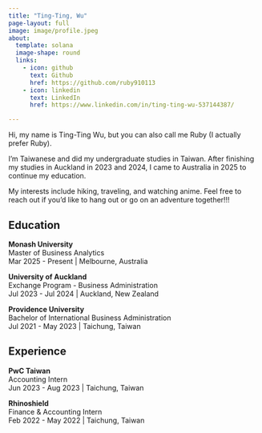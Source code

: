 ```yaml
---
title: "Ting-Ting, Wu"
page-layout: full
image: image/profile.jpeg
about:
  template: solana        
  image-shape: round     
  links:
    - icon: github
      text: Github
      href: https://github.com/ruby910113
    - icon: linkedin            
      text: LinkedIn
      href: https://www.linkedin.com/in/ting-ting-wu-537144387/

---
```


Hi, my name is Ting-Ting Wu, but you can also call me Ruby (I actually prefer Ruby).

I’m Taiwanese and did my undergraduate studies in Taiwan. After finishing my studies in Auckland in 2023 and 2024, I came to Australia in 2025 to continue my education.

My interests include hiking, traveling, and watching anime. Feel free to reach out if you’d like to hang out or go on an adventure together!!!

## Education

**Monash University**  
Master of Business Analytics  
Mar 2025 - Present | Melbourne, Australia

**University of Auckland**  
Exchange Program - Business Administration  
Jul 2023 - Jul 2024 | Auckland, New Zealand

**Providence University**  
Bachelor of International Business Administration  
Jul 2021 - May 2023 | Taichung, Taiwan

## Experience

**PwC Taiwan**  
Accounting Intern  
Jun 2023 - Aug 2023 | Taichung, Taiwan

**Rhinoshield**  
Finance & Accounting Intern  
Feb 2022 - May 2022 | Taichung, Taiwan
